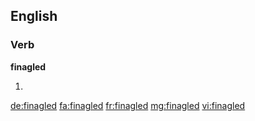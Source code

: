 ==English==

===Verb===
'''finagled'''

# {{past of|finagle}}

[[de:finagled]]
[[fa:finagled]]
[[fr:finagled]]
[[mg:finagled]]
[[vi:finagled]]